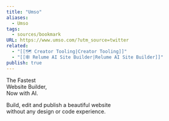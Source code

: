 ```yaml
---
title: "Umso"
aliases:
  - Umso
tags:
  - sources/bookmark
URL: https://www.umso.com/?utm_source=twitter
related:
  - "[[🗺️ Creator Tooling|Creator Tooling]]"
  - "[[🕸️ Relume AI Site Builder|Relume AI Site Builder]]"
publish: true
---
```




The Fastest  
Website Builder,  
Now with AI.

Build, edit and publish a beautiful website  
without any design or code experience.